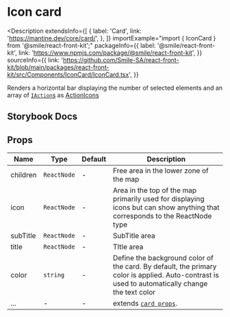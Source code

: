 # Icon card

<Description
  extendsInfo={[
    {
      label: 'Card',
      link: 'https://mantine.dev/core/card/',
    },
  ]}
  importExample="import { IconCard } from '@smile/react-front-kit';"
  packageInfo={{
    label: '@smile/react-front-kit',
    link: 'https://www.npmjs.com/package/@smile/react-front-kit',
  }}
  sourceInfo={{
    link: 'https://github.com/Smile-SA/react-front-kit/blob/main/packages/react-front-kit/src/Components/IconCard/IconCard.tsx',
  }}
>
  Renders a horizontal bar displaying the number of selected elements and an
  array of [`IAction`s](../../shared-types/actions#iactiont) as
  [ActionIcons](https://v6.mantine.dev/core/action-icon/)
</Description>

## Storybook Docs

<StorybookEmbed storyId="3-custom-components-iconcard--docs" height="2020" />

## Props

| Name     | Type        | Default | Description                                                                                                                                     |
| -------- | ----------- | ------- | ----------------------------------------------------------------------------------------------------------------------------------------------- |
| children | `ReactNode` | -       | Free area in the lower zone of the map                                                                                                          |
| icon     | `ReactNode` | -       | Area in the top of the map primarily used for displaying icons but can show anything that corresponds to the ReactNode type                     |
| subTitle | `ReactNode` | -       | SubTitle area                                                                                                                                   |
| title    | `ReactNode` | -       | TItle area                                                                                                                                      |
| color    | `string`    | -       | Define the background color of the card. By default, the primary color is applied. Auto-contrast is used to automatically change the text color |
| ...      | -           | -       | extends [`card props`](https://mantine.dev/core/card/?t=props).                                                                                 |
